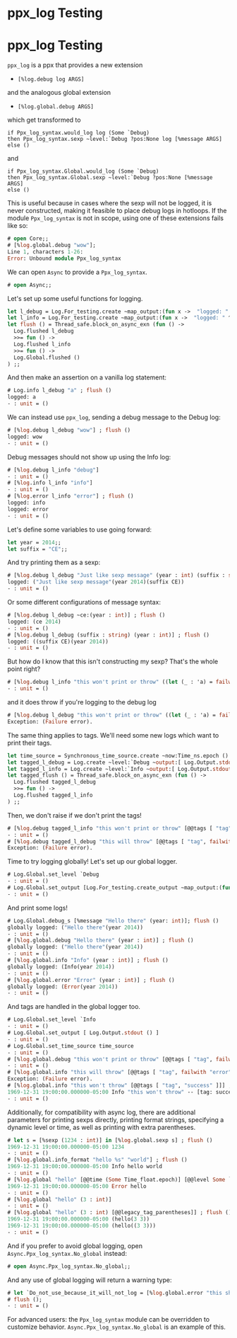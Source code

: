 # ppx_log Testing

# ppx_log Testing

`ppx_log` is a ppx that provides a new extension

* `[%log.debug log ARGS]`

and the analogous global extension

* `[%log.global.debug ARGS]`

which get transformed to

```
if Ppx_log_syntax.would_log log (Some `Debug)
then Ppx_log_syntax.sexp ~level:`Debug ?pos:None log [%message ARGS]
else ()
```

and

```
if Ppx_log_syntax.Global.would_log (Some `Debug)
then Ppx_log_syntax.Global.sexp ~level:`Debug ?pos:None [%message ARGS]
else ()
```

This is useful because in cases where the sexp will not be
logged, it is never constructed, making it feasible to place debug logs in
hotloops. If the module `Ppx_log_syntax` is not in scope, using one of these
extensions fails like so:

```ocaml
# open Core;;
# [%log.global.debug "wow"];
Line 1, characters 1-26:
Error: Unbound module Ppx_log_syntax
```

We can open `Async` to provide a `Ppx_log_syntax`.

```ocaml
# open Async;;
```

Let's set up some useful functions for logging.

```ocaml
let l_debug = Log.For_testing.create ~map_output:(fun x ->  "logged: " ^ x ) `Debug;;
let l_info = Log.For_testing.create ~map_output:(fun x ->  "logged: " ^ x ) `Info;;
let flush () = Thread_safe.block_on_async_exn (fun () ->
  Log.flushed l_debug
  >>= fun () ->
  Log.flushed l_info
  >>= fun () ->
  Log.Global.flushed ()
) ;;
```

And then make an assertion on a vanilla log statement:

```ocaml
# Log.info l_debug "a" ; flush ()
logged: a
- : unit = ()
```

We can instead use `ppx_log`, sending a debug message to the Debug log:

```ocaml
# [%log.debug l_debug "wow"] ; flush ()
logged: wow
- : unit = ()
```

Debug messages should not show up using the Info log:

```ocaml
# [%log.debug l_info "debug"]
- : unit = ()
# [%log.info l_info "info"]
- : unit = ()
# [%log.error l_info "error"] ; flush ()
logged: info
logged: error
- : unit = ()
```

Let's define some variables to use going forward:

```ocaml
let year = 2014;;
let suffix = "CE";;
```

And try printing them as a sexp:

```ocaml
# [%log.debug l_debug "Just like sexp message" (year : int) (suffix : string)] ; flush ()
logged: ("Just like sexp message"(year 2014)(suffix CE))
- : unit = ()
```

Or some different configurations of message syntax:

```ocaml
# [%log.debug l_debug ~ce:(year : int)] ; flush ()
logged: (ce 2014)
- : unit = ()
# [%log.debug l_debug (suffix : string) (year : int)] ; flush ()
logged: ((suffix CE)(year 2014))
- : unit = ()
```

But how do I know that this isn't constructing my sexp? That's the whole point right?

```ocaml
# [%log.debug l_info "this won't print or throw" ((let (_ : 'a) = failwith "error" in year) : int)] ; flush ()
- : unit = ()
```

and it does throw if you're logging to the debug log

```ocaml
# [%log.debug l_debug "this won't print or throw" ((let (_ : 'a) = failwith "error" in year) : int)] ; flush ()
Exception: (Failure error).
```

The same thing applies to tags. We'll need some new logs which want to print their tags.

```ocaml
let time_source = Synchronous_time_source.create ~now:Time_ns.epoch () |> Synchronous_time_source.read_only
let tagged_l_debug = Log.create ~level:`Debug ~output:[ Log.Output.stdout () ] ~time_source ~on_error:`Raise ()
let tagged_l_info = Log.create ~level:`Info ~output:[ Log.Output.stdout () ] ~time_source ~on_error:`Raise ()
let tagged_flush () = Thread_safe.block_on_async_exn (fun () ->
  Log.flushed tagged_l_debug
  >>= fun () ->
  Log.flushed tagged_l_info
) ;;
```

Then, we don't raise if we don't print the tags!

```ocaml
# [%log.debug tagged_l_info "this won't print or throw" [@@tags [ "tag", failwith "error" ]]] ; flush ()
- : unit = ()
# [%log.debug tagged_l_debug "this will throw" [@@tags [ "tag", failwith "error" ]]] ; flush ()
Exception: (Failure error).
```

Time to try logging globally! Let's set up our global logger.

```ocaml
# Log.Global.set_level `Debug
- : unit = ()
# Log.Global.set_output [Log.For_testing.create_output ~map_output:(fun s -> "globally logged: " ^ s)]
- : unit = ()
```

And print some logs!

```ocaml
# Log.Global.debug_s [%message "Hello there" (year: int)]; flush ()
globally logged: ("Hello there"(year 2014))
- : unit = ()
# [%log.global.debug "Hello there" (year : int)] ; flush ()
globally logged: ("Hello there"(year 2014))
- : unit = ()
# [%log.global.info "Info" (year : int)] ; flush ()
globally logged: (Info(year 2014))
- : unit = ()
# [%log.global.error "Error" (year : int)] ; flush ()
globally logged: (Error(year 2014))
- : unit = ()
```

And tags are handled in the global logger too.
```ocaml
# Log.Global.set_level `Info
- : unit = ()
# Log.Global.set_output [ Log.Output.stdout () ]
- : unit = ()
# Log.Global.set_time_source time_source
- : unit = ()
# [%log.global.debug "this won't print or throw" [@@tags [ "tag", failwith "error" ]]] ; flush ()
- : unit = ()
# [%log.global.info "this will throw" [@@tags [ "tag", failwith "error" ]]] ; flush ()
Exception: (Failure error).
# [%log.global.info "this won't throw" [@@tags [ "tag", "success" ]]] ; flush ()
1969-12-31 19:00:00.000000-05:00 Info "this won't throw" -- [tag: success]
- : unit = ()
```

Additionally, for compatibility with async log, there are additional parameters for
printing sexps directly, printing format strings, specifying a dynamic level or time, as
well as printing with extra parentheses.

```ocaml
# let s = [%sexp (1234 : int)] in [%log.global.sexp s] ; flush ()
1969-12-31 19:00:00.000000-05:00 1234
- : unit = ()
# [%log.global.info_format "hello %s" "world"] ; flush ()
1969-12-31 19:00:00.000000-05:00 Info hello world
- : unit = ()
# [%log.global "hello" [@@time (Some Time_float.epoch)] [@@level Some `Error]] ; flush ()
1969-12-31 19:00:00.000000-05:00 Error hello
- : unit = ()
# [%log.global "hello" (3 : int)]
- : unit = ()
# [%log.global "hello" (3 : int) [@@legacy_tag_parentheses]] ; flush ()
1969-12-31 19:00:00.000000-05:00 (hello(3 3))
1969-12-31 19:00:00.000000-05:00 (hello((3 3)))
- : unit = ()
```

And if you prefer to avoid global logging, open
`Async.Ppx_log_syntax.No_global` instead:

```ocaml
# open Async.Ppx_log_syntax.No_global;;
```

And any use of global logging will return a warning type:

```ocaml
# let `Do_not_use_because_it_will_not_log = [%log.global.error "this should not log"];
# flush ();
- : unit = ()
```

For advanced users: the `Ppx_log_syntax` module can be overridden to
customize behavior.  `Async.Ppx_log_syntax.No_global` is an example of this.
